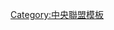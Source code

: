 {{Navbox
|bodyclass=hlist

|name =阪神虎球團2015球員名單
|state = <includeonly>collapsed</includeonly>
|title = [[阪神虎|<span style="color:#fff">阪神虎球員名單</span>]] 2015
|groupstyle = background:#ff0; color:#000;
|titlestyle = background:#000; color:#fff;
|group1 = 監督
|list1 = 
*86 [[和田豐]]
|group2 = 教練
|list2 = 
*78 [[平田勝男]]（首席）
*70 [[高代延博]]（作戰兼内野守備跑壘）
*71 [[中西清起]]（投手）
*85 [[山口高志]]（投手）
*77 [[關川浩一]]（打撃）
*75 [[高橋光信]]（打撃）
*80 [[オマリー]]（打撃補佐）
*89 [[山脇光治]]（外野守備跑壘）
*73 [[風岡尚幸]]（守備跑壘）
*82 [[山田勝彦]]（投捕）
*91 [[伊藤敦規]]（體能）
|group3 = 二軍監督・教練
|list3 = 
*83 [[古屋英夫]]（監督）
*88 [[久保康生]]（投手首席）
*90 [[香田勲男]]（投手）
*76 [[八木裕]]（打撃首席）
*79 [[濱中治]]（打撃）
*96 [[筒井壮]]（内野守備走塁）
*74 [[藤本敦士]]（内野守備跑壘）
*87 [[中村豐]]（外野守備跑壘）
*87 [[吉田康夫]]（投捕）
|group4 = 投手
|list4 = 
*12 [[渡邊亮]]
*13 [[榎田大樹]]
*14 [[能見篤史]]
*15 [[橫山雄哉]]
*16 [[安藤優也]]
*17 [[岩貞祐太]]
*19 [[藤浪晋太郎]]
*20 [[筒井和也]]
*21 [[岩田稔]]
*22 [[吳昇桓]]
*26 [[歳内宏明]]
*27 [[秋山拓巳]]
*28 [[福原忍]]
*29 [[小嶋達也]]
*30 [[石崎剛]]
*34 [[高宮和也]]
*41 [[サンティアゴ]]
*42 [[藤原正典]]
*43 [[守屋功輝]]
*46 [[鶴直人]]
*47 [[山本翔也]]
*48 [[金田和之]]
*54 [[ランディ・メッセンジャー|メッセンジャー]]
*56 [[松田遼馬]]
*59 [[岩本輝]]
*63 [[加藤康介]]
*64 [[桑原謙太朗]]
*66 [[二神一人]]
*67 [[岩崎優]]
*69 [[島本浩也]]
*92 [[伊藤和雄]]
*97 [[玉置隆]]
|group5 = 捕手
|list5 = 
*39 [[小宮山慎二]]
*40 [[鶴岡一成]]
*44 [[梅野隆太郎]]
*45 [[清水譽]]
*50 [[藤井彰人]]
*52 [[原小豆畑真也]]
*57 [[岡崎太一]]
|group6 = 内野手
|list6 = 
*1 [[鳥谷敬]]
*2 [[北條史也]]
*3 [[關本賢太郎]]
*4 [[上本博紀]]
*5 [[ゴメス]]
*7 [[西岡剛]]
*32 [[新井良太]]
*33 [[西田直斗]]
*35 [[坂克彦]]
*37 [[森越祐人]]
*38 [[黑瀬春樹]]
*49 [[今成亮太]]
*55 [[陽川尚將]]
*58 [[荒木郁也]]
*62 [[植田海]]
|group7 = 外野手
|list7 = 
*00 [[柴田講平]]
*0 [[前田大和|大和]]
*8 [[福留孝介]]
*9 [[マット・マートン|マートン ]]
*24 [[橫田慎太郎]]
*25 [[江越大賀]]
*36 [[一二三慎太]]
*51 [[伊藤隼太]]
*60 [[中谷將大]]
*61 [[田上健一]]
*65 [[緒方凌介]]
*68 [[俊介]]
*95 [[ペレス]]
*99 [[狩野恵輔]]
|group8 = 育成選手
|list8 = 
*116 [[田面巧二郎]]（投手）
*118 [[トラヴィス]]（投手）
*124 [[原口文仁]]（捕手）

}}<noinclude>
[[Category:中央聯盟模板]]
</noinclude>